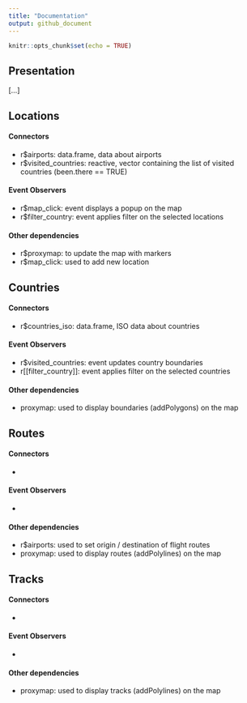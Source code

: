 ```yaml
---
title: "Documentation"
output: github_document
---
```


```r
knitr::opts_chunk$set(echo = TRUE)
```

## Presentation

[...]

## Locations

#### Connectors

-   r\$airports: data.frame, data about airports
-   r\$visited_countries: reactive, vector containing the list of visited countries (been.there == TRUE)

#### Event Observers

-   r\$map_click: event displays a popup on the map
-   r\$filter_country: event applies filter on the selected locations

#### Other dependencies

-   r\$proxymap: to update the map with markers
-   r\$map_click: used to add new location

## Countries

#### Connectors

-   r\$countries_iso: data.frame, ISO data about countries

#### Event Observers

- r$visited_countries: event updates country boundaries
- r[[filter_country]]: event applies filter on the selected countries

#### Other dependencies

- proxymap: used to display boundaries (addPolygons) on the map


## Routes

#### Connectors

-   

#### Event Observers

- 

#### Other dependencies

- r$airports: used to set origin / destination of flight routes
- proxymap: used to display routes (addPolylines) on the map


## Tracks

#### Connectors

-   

#### Event Observers

- 

#### Other dependencies

- proxymap: used to display tracks (addPolylines) on the map


